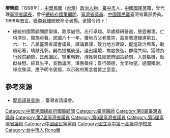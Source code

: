{{Infobox_officeholder
| name = 廖榮祺		
| image name =		
| width =		
| now = 中華民國（台灣）政治人士	
| period =		
| Sex =男 		
| place of birth =
| date of birth = {{Birth date|1921|9|17}}	
| party = {{kmt}}
| educate =
* 省立臺中第一高級中學畢業
* 革命實踐研究院結業
* 高等考試醫師考試及格
| past =
* 臺中醫院醫師
* 長生醫院院長
* 臺中市北區合作社理事
* 中國國民黨臺灣省黨部委員
* 臺中市合作社聯合社理事主席
* 私立大明中學董事長
* 臺中市體育會理事長
* 臺中市總工會顧問
* 臺灣省議會第五、六、七、八屆議員
* 臺灣省議會代理議長
* 總統府國策顧問
}}

'''廖榮祺'''（{{bd|1921年|9月17日|catIdx=Liao廖}}1998年），[[中華民國|中華民國]]（[[台灣|台灣]]）[[政治人物|政治人物]]，[[臺中市|臺中市]]人，[[中國國民黨|中國國民黨]]籍，曾代理[[臺灣省議員|臺灣省議長]]，曾任[[總統府國策顧問|總統府國策顧問]]、[[臺灣省議員|臺灣省議員]]、[[中國國民黨|中國國民黨]]臺灣省黨部委員。1998年去世，獲[[李登輝|李登輝]]總統命令褒揚。褒揚令如下：

* 總統府國策顧問廖榮祺，敦厚誠悃，志行卓越。早歲精研醫道，懸壺鄉里。仁術濟世，聲施卓著。民國六十一年，獲地方父老推崇，高票膺選蟬連第五、六、七、八屆臺灣省議會議員，讜論嘉謨，致力地方建設，促進政治興革，勳績昭著，靖獻孔彰。嗣為提攜後進，退出議壇，襟度恢弘，群倫共仰。獲聘為行政院顧問，匡政牖民，望重朝野。洊獲聘任總統府國策顧問，入贊樞機，勳猷益懋。綜其生平，宣勤議席，澤惠桑梓；景行碩德，允孚物望。遽聞殂謝，悼念殊深，應予明令褒揚，以示政府篤念耆賢之至意。

==參考來源==
* [http://www.tpa.gov.tw/big5/Councilor/Councilor.asp?keyword=&Expire=ALL&JobZone=7&Submit=%B7j%B4M&cid=2&urlID=20 歷屆議員查詢] {{Wayback|url=http://www.tpa.gov.tw/big5/Councilor/Councilor.asp?keyword=&Expire=ALL&JobZone=7&Submit=%B7j%B4M&cid=2&urlID=20 |date=20131110212142 }}，臺灣省諮議會。
{{TW-poli-bio-stub}}

{{DEFAULTSORT:Liao廖}}
[[Category:中華民國總統府國策顧問|Category:中華民國總統府國策顧問]]
[[Category:臺灣醫師|Category:臺灣醫師]]
[[Category:第8屆臺灣省議員|Category:第8屆臺灣省議員]]
[[Category:第7屆臺灣省議員|Category:第7屆臺灣省議員]]
[[Category:第6屆臺灣省議員|Category:第6屆臺灣省議員]]
[[Category:第5屆臺灣省議員|Category:第5屆臺灣省議員]]
[[Category:中國國民黨黨員|Category:中國國民黨黨員]]
[[Category:國立臺中第一高級中學校友|Category:國立臺中第一高級中學校友]]
[[Category:台中市人|Category:台中市人]]
[[Category:廖姓|Rong榮]]